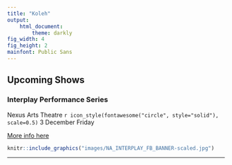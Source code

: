 ```yaml
---
title: "Koleh"
output: 
    html_document:
        theme: darkly
fig_width: 4 
fig_height: 2 
mainfont: Public Sans
---
```


## Upcoming Shows

### Interplay Performance Series

Nexus Arts Theatre
`r icon_style(fontawesome("circle", style="solid"), scale=0.5)` 3 December Friday

[More info here](http://nexusarts.org.au/event/interplay-noriko-tadano-koleh/)

```r
knitr::include_graphics("images/NA_INTERPLAY_FB_BANNER-scaled.jpg")
```

---
